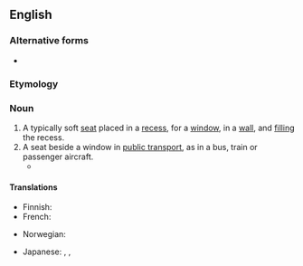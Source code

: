 {{also|window-seat}}
==English==

===Alternative forms===
* {{alter|en|window-seat}}

===Etymology===
{{compound|en|window|seat}}

===Noun===
{{en-noun}}

# A typically soft [[seat]] placed in a [[recess]], for a [[window]], in a [[wall]], and [[fill]]ing the recess.
# A seat beside a window in [[public transport]], as in a bus, train or passenger aircraft.
#* {{quote-book|en|year=2012|author=Andrew Martin|title=Underground Overground: A passenger's history of the Tube|publisher=Profile Books, {{ISBN|978-1846684777}}|page=29|text=Or take an eastbound [[Met]] from [[King's Cross]] outside the rush hour, when you ought to be able to find a '''window seat'''. Again, look up, to see the beautiful brick valley made by the [[Metropolitan]]: the towering arcaded walls with brick struts going over.}}
#: {{syn|en|window}}
#: {{coordinate terms|en|aisle seat|aisle}}

====Translations====
{{trans-top|seat in a recess with a window}}
* Finnish: {{t-needed|fi}}
* French: {{t+|fr|coussiège|m}}
{{trans-mid}}
* Norwegian: {{t|no|vindussete}}
{{trans-bottom}}

{{trans-top|seat beside a window}}
{{trans-mid}}
* Japanese: {{t|ja|窓側席|tr=まどがわせき, madogawa-seki}}, {{t|ja|窓側座席|tr=まどがわざせき, madogawa-zaseki}}, {{t|ja|窓側の席|tr=まどがわのせき, madogawa no seki}}
{{trans-bottom}}